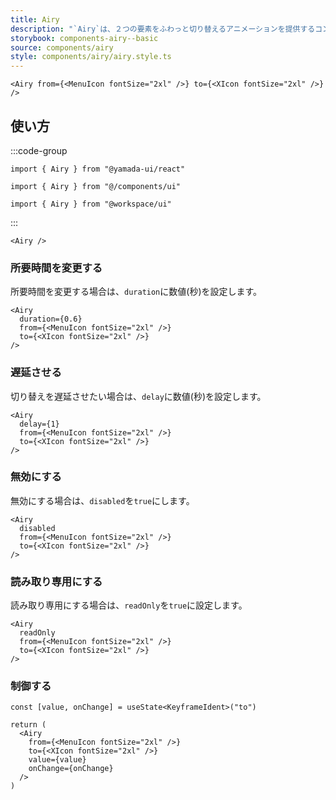 ```yaml
---
title: Airy
description: "`Airy`は、２つの要素をふわっと切り替えるアニメーションを提供するコンポーネントです。"
storybook: components-airy--basic
source: components/airy
style: components/airy/airy.style.ts
---
```


```tsx preview
<Airy from={<MenuIcon fontSize="2xl" />} to={<XIcon fontSize="2xl" />} />
```

## 使い方

:::code-group

```tsx [package]
import { Airy } from "@yamada-ui/react"
```

```tsx [alias]
import { Airy } from "@/components/ui"
```

```tsx [monorepo]
import { Airy } from "@workspace/ui"
```

:::

```tsx
<Airy />
```

### 所要時間を変更する

所要時間を変更する場合は、`duration`に数値(秒)を設定します。

```tsx preview
<Airy
  duration={0.6}
  from={<MenuIcon fontSize="2xl" />}
  to={<XIcon fontSize="2xl" />}
/>
```

### 遅延させる

切り替えを遅延させたい場合は、`delay`に数値(秒)を設定します。

```tsx preview
<Airy
  delay={1}
  from={<MenuIcon fontSize="2xl" />}
  to={<XIcon fontSize="2xl" />}
/>
```

### 無効にする

無効にする場合は、`disabled`を`true`にします。

```tsx preview
<Airy
  disabled
  from={<MenuIcon fontSize="2xl" />}
  to={<XIcon fontSize="2xl" />}
/>
```

### 読み取り専用にする

読み取り専用にする場合は、`readOnly`を`true`に設定します。

```tsx preview
<Airy
  readOnly
  from={<MenuIcon fontSize="2xl" />}
  to={<XIcon fontSize="2xl" />}
/>
```

### 制御する

```tsx preview functional client
const [value, onChange] = useState<KeyframeIdent>("to")

return (
  <Airy
    from={<MenuIcon fontSize="2xl" />}
    to={<XIcon fontSize="2xl" />}
    value={value}
    onChange={onChange}
  />
)
```
